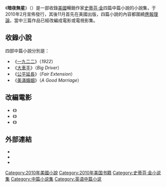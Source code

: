 {{unreferenced|time=2017-10-31T07:09:27+00:00}}
{{Infobox Book | 
| name          = 
暗夜無星| title_orig    = '''''Full Dark, No Stars'''''
| translator    = 
| image         = Full Dark, No Stars.jpg
| image_caption = 第一版封面
| author        = [[史蒂芬·金|史蒂芬·金]]
| illustrator   = 
| cover_artist  = 
| country       = [[美國|美國]]
| language      = {{flagicon|USA}} [[英語|英語]]
| series        = 
| genre         = 恐怖小說
| publisher     = {{flagicon|USA}} [[斯克裡布納之子公司|斯克裡布納之子公司]]
| release_date  = 2010年11月9日
| chinese_release_date = 
| media_type    = 印刷（精裝版）
| pages         = 368頁
| isbn          =
| preceded_by   = 
| followed_by   = 
}}

《'''暗夜無星'''》（{{lang-en|''Full Dark, No Stars''}}）是一部收錄[[美國|美國]]暢銷作家[[史蒂芬·金|史蒂芬·金]]四篇中篇小說的小說集，于2010年2月宣佈發行，其後11月首先在美國出版，四篇小說的內容都圍繞[[應報理論|應報理論]]，當中三篇作品已經改編成電影或電視影集。

==收錄小說==
四部中篇小說分別是：
*《[[一九二二|一九二二]]》（''1922''）
*《[[大車手|大車手]]》（''Big Driver''）
*《[[公平延長|公平延長]]》（''Fair Extension''）
*《[[美滿婚姻|美滿婚姻]]》（''A Good Marriage''）

== 改編電影 ==

*《{{link-en|1922 (2017年電影)|1922 (2017 film)|1922}}》
*《{{link-en|大車手 (電影)|Big Driver (film)|大車手}}》
*《{{link-en|美滿婚姻 (電影)|A Good Marriage (film)|美滿婚姻}}》

== 外部連結 ==

* {{imdb title|6214928|1922}}
* {{imdb title|3831810|大車手}}
* {{imdb title|2180994|美滿婚姻}}

{{史蒂芬·金}}
{{暗夜無星}}

[[Category:2010年美國小說|Category:2010年美國小說]]
[[Category:2010年美国书籍|Category:2010年美国书籍]]
[[Category:史蒂芬·金小说集|Category:史蒂芬·金小说集]]
[[Category:中篇小说集|Category:中篇小说集]]
[[Category:英语中篇小说|Category:英语中篇小说]]